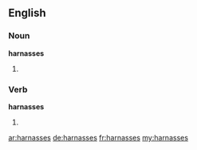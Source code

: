 ==English==

===Noun===
'''harnasses'''

# {{plural of|harnass}}

===Verb===
'''harnasses'''

# {{third-person singular of|harnass}}

[[ar:harnasses]]
[[de:harnasses]]
[[fr:harnasses]]
[[my:harnasses]]